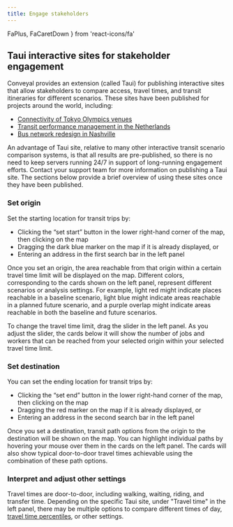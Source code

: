 ```yaml
---
title: Engage stakeholders
---
```


  FaPlus,
  FaCaretDown
} from 'react-icons/fa'

## Taui interactive sites for stakeholder engagement

Conveyal provides an extension (called Taui) for publishing interactive sites that allow stakeholders to compare access, travel times, and transit itineraries for different scenarios. These sites have been published for projects around the world, including:
 * [Connectivity of Tokyo Olympics venues](https://blog.conveyal.com/going-for-gold-in-tokyo-with-conveyal-analysis-9139a1cdbb6)
 * [Transit performance management in the Netherlands](https://crow-nl-2020.now.sh/)
 * [Bus network redesign in Nashville](http://wego-betterbus.taui.conveyal.com/)

An advantage of Taui site, relative to many other interactive transit scenario comparison systems, is that all results are pre-published, so there is no need to keep servers running 24/7 in support of long-running engagement efforts. Contact your support team for more information on publishing a Taui site. The sections below provide a brief overview of using these sites once they have been published.

### Set origin
Set the starting location for transit trips by:
 * Clicking the “set start” button in the lower right-hand corner of the map, then clicking on the map
 * Dragging the dark blue marker on the map if it is already displayed, or
 * Entering an address in the first search bar in the left panel

Once you set an origin, the area reachable from that origin within a certain travel time limit will be displayed on the map. Different colors, corresponding to the cards shown on the left panel, represent different scenarios or analysis settings. For example, light red might indicate places reachable in a baseline scenario, light blue might indicate areas reachable in a planned future scenario, and a purple overlap might indicate areas reachable in both the baseline and future scenarios.

To change the travel time limit, drag the slider in the left panel. As you adjust the slider, the cards below it will show the number of jobs and workers that can be reached from your selected origin within your selected travel time limit.

### Set destination
You can set the ending location for transit trips by:
 * Clicking the “set end” button in the lower right-hand corner of the map, then clicking on the map
 * Dragging the red marker on the map if it is already displayed, or
 * Entering an address in the second search bar in the left panel

Once you set a destination, transit path options from the origin to the destination will be shown on the map. You can highlight individual paths by hovering your mouse over them in the cards on the left panel. The cards will also show typical door-to-door travel times achievable using the combination of these path options.

### Interpret and adjust other settings
Travel times are door-to-door, including walking, waiting, riding, and transfer time. Depending on the specific Taui site, under "Travel time" in the left panel, there may be multiple options to compare different times of day, [travel time percentiles](../analysis/methodology#time-percentile), or other settings.
